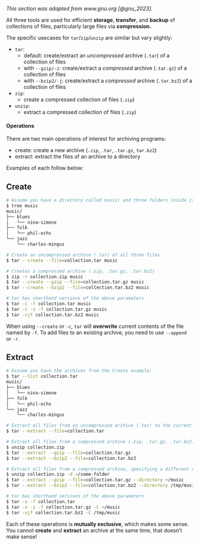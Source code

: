 _This section was adapted from www.gnu.org [@gnu_2023]._

All three tools are used for efficient **storage**, **transfer**, and **backup** of
collections of files, particularly large files via **compression.**

The specific usecases for `tar`/`zip`/`unzip` are similar but vary slightly:

- `tar`:
    - default: create/extract an *uncompressed* archive (`.tar`) of a collection of files
    - with `--gzip/-z`: create/extract a *compressed* archive (`.tar.gz`) of a collection of
        files
    - with `--bzip2/-j`: create/extract a *compressed* archive (`.tar.bz2`) of a collection
        of files
- `zip`:
    - create a compressed collection of files (`.zip`)
- `unzip`:
    - extract a compressed collection of files (`.zip`)

#### Operations

There are two main operations of interest for archiving programs:

- create: create a new archive (`.zip`, `.tar`, `.tar.gz`, `tar.bz2`)
- extract: extract the files of an archive to a directory

Examples of each follow below:

::: {.panel-tabset}

## Create

```bash
# Assume you have a directory called music/ and three folders inside it:
$ tree music
music/
├── blues
│   └── nina-simone
├── folk
│   └── phil-ochs
└── jazz
    └── charles-mingus

# Create an uncompressed archive (.tar) of all three files
$ tar --create --file=collection.tar music

# Creates a compressed archive (.zip, .tar.gz, .tar.bz2)
$ zip -r collection.zip music
$ tar --create --gzip --file=collection.tar.gz music
$ tar --create --bzip2 --file=collection.tar.bz2 music

# tar has shorthand versions of the above parameters
$ tar -c -f collection.tar music
$ tar -c -z -f collection.tar.gz music
$ tar -cjf collection.tar.bz2 music
```

::: {.callout-important .column-margin}

When using `--create` or `-c`, `tar` will **overwrite** current contents of the file named
by `-f`. To add files to an existing archive, you need to use `--append` or `-r`.

:::

## Extract

```bash
# Assume you have the archives from the Create example:
$ tar --list collection.tar
music/
├── blues
│   └── nina-simone
├── folk
│   └── phil-ochs
└── jazz
    └── charles-mingus

# Extract all files from an uncompressed archive (.tar) to the current directory
$ tar --extract --file=collection.tar

# Extract all files from a compressed archive (.zip, .tar.gz, .tar.bz2) to the current directory
$ unzip collection.zip
$ tar --extract --gzip --file=collection.tar.gz
$ tar --extract --bzip2 --file=collection.tar.bz2

# Extract all files from a compressed archive, specifying a different output directory
$ unzip collection.zip -d ~/some-folder
$ tar --extract --gzip --file=collection.tar.gz --directory ~/music
$ tar --extract --bzip2 --file=collection.tar.bz2 --directory /tmp/music

# tar has shorthand versions of the above parameters
$ tar -x -f collection.tar
$ tar -x -z -f collection.tar.gz -C ~/music
$ tar -xjf collection.tar.bz2 -C /tmp/music
```

:::

Each of these operations is **mutually exclusive**, which makes some sense. You cannot
**create** and **extract** an archive at the same time, that doesn't make sense!
